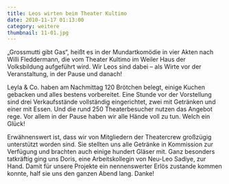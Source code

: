 ```yaml
---
title: Leos wirten beim Theater Kultimo
date: 2010-11-17 01:13:00
category: weitere
thumbnail: 11-01.jpg
---
```


„Grossmutti gibt Gas“, heißt es in der Mundartkomödie in vier Akten nach Willi Fleddermann, die vom Theater Kultimo im Weiler Haus der Volksbildung aufgeführt wird. Wir Leos sind dabei – als Wirte vor der Veranstaltung, in der Pause und danach!

Leyla & Co. haben am Nachmittag 120 Brötchen belegt, einige Kuchen gebacken und alles bestens vorbereitet. Eine Stunde vor der Vorstellung sind drei Verkaufsstände vollständig eingerichtet, zwei mit Getränken und einer mit Essen. Und die rund 250 Theaterbesucher nutzen das Angebot rege. Vor allem in der Pause haben wir alle Hände voll zu tun. Welch ein Glück!

Erwähnenswert ist, dass wir von Mitgliedern der Theatercrew großzügig unterstützt worden sind. Sie stellten uns alle Getränke in Kommission zur Verfügung und brachten auch einige hundert Gläser mit. Ganz besonders tatkräftig ging uns Doris, eine Arbeitskollegin von Neu-Leo Sadiye, zur Hand. Damit für unsere Projekte ein nennenswerter Erlös zustande kommen konnte, half sie uns den ganzen Abend lang. Danke!
